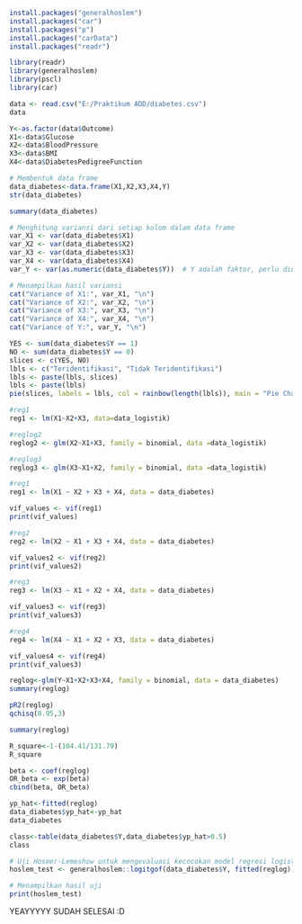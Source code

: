 

```r
install.packages("generalhoslem")
install.packages("car")
install.packages("p")
install.packages("carData")
install.packages("readr")

```
```r
library(readr)
library(generalhoslem)
library(pscl)
library(car)
```


```r
data <- read.csv("E:/Praktikum ADD/diabetes.csv")
data
```
```r
Y<-as.factor(data$Outcome)
X1<-data$Glucose
X2<-data$BloodPressure
X3<-data$BMI
X4<-data$DiabetesPedigreeFunction

# Membentuk data frame
data_diabetes<-data.frame(X1,X2,X3,X4,Y)
str(data_diabetes)

```

```r
summary(data_diabetes)
```
```r
# Menghitung variansi dari setiap kolom dalam data frame
var_X1 <- var(data_diabetes$X1)
var_X2 <- var(data_diabetes$X2)
var_X3 <- var(data_diabetes$X3)
var_X4 <- var(data_diabetes$X4)
var_Y <- var(as.numeric(data_diabetes$Y))  # Y adalah faktor, perlu diubah menjadi numerik untuk menghitung variansi

# Menampilkan hasil variansi
cat("Variance of X1:", var_X1, "\n")
cat("Variance of X2:", var_X2, "\n")
cat("Variance of X3:", var_X3, "\n")
cat("Variance of X4:", var_X4, "\n")
cat("Variance of Y:", var_Y, "\n")

```

```r
YES <- sum(data_diabetes$Y == 1)
NO <- sum(data_diabetes$Y == 0)
slices <- c(YES, NO)
lbls <- c("Teridentifikasi", "Tidak Teridentifikasi")
lbls <- paste(lbls, slices)
lbls <- paste(lbls)
pie(slices, labels = lbls, col = rainbow(length(lbls)), main = "Pie Chart of Diabetes")

```




```r
#reg1
reg1 <- lm(X1~X2+X3, data=data_logistik)

#reglog2
reglog2 <- glm(X2~X1+X3, family = binomial, data =data_logistik)

#reglog3
reglog3 <- glm(X3~X1+X2, family = binomial, data =data_logistik)

```


```r
#reg1
reg1 <- lm(X1 ~ X2 + X3 + X4, data = data_diabetes)

vif_values <- vif(reg1)
print(vif_values)

#reg2
reg2 <- lm(X2 ~ X1 + X3 + X4, data = data_diabetes)

vif_values2 <- vif(reg2)
print(vif_values2)

#reg3
reg3 <- lm(X3 ~ X1 + X2 + X4, data = data_diabetes)

vif_values3 <- vif(reg3)
print(vif_values3)

#reg4
reg4 <- lm(X4 ~ X1 + X2 + X3, data = data_diabetes)

vif_values4 <- vif(reg4)
print(vif_values3)

```


```r
reglog<-glm(Y~X1+X2+X3+X4, family = binomial, data = data_diabetes)
summary(reglog)
```
```r
pR2(reglog)
qchisq(0.95,3)
```



```r
summary(reglog)
```

```r
R_square<-1-(104.41/131.79)
R_square
```


```r
beta <- coef(reglog)
OR_beta <- exp(beta)
cbind(beta, OR_beta)

```

```r
yp_hat<-fitted(reglog)
data_diabetes$yp_hat<-yp_hat
data_diabetes

class<-table(data_diabetes$Y,data_diabetes$yp_hat>0.5)
class
```

```r
# Uji Hosmer-Lemeshow untuk mengevaluasi kecocokan model regresi logistik
hoslem_test <- generalhoslem::logitgof(data_diabetes$Y, fitted(reglog))

# Menampilkan hasil uji
print(hoslem_test)

```
YEAYYYYY SUDAH SELESAI :D















